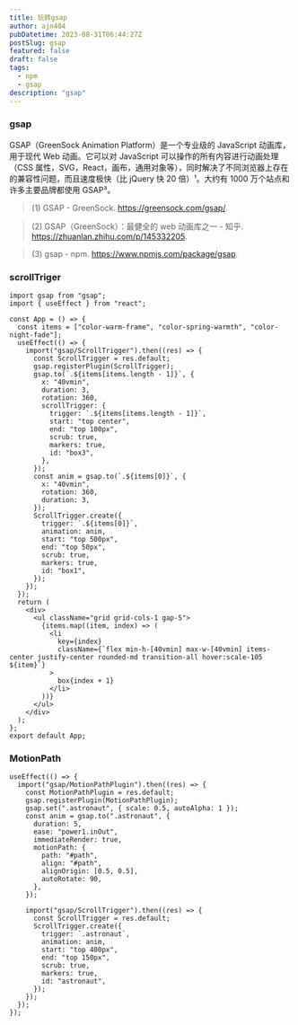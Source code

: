 ```yaml
---
title: 玩转gsap
author: ajn404
pubDatetime: 2023-08-31T06:44:27Z
postSlug: gsap
featured: false
draft: false
tags:
  - npm
  - gsap
description: "gsap"
---
```


### gsap

GSAP（GreenSock Animation Platform）是一个专业级的 JavaScript 动画库，用于现代 Web 动画。它可以对 JavaScript 可以操作的所有内容进行动画处理（CSS 属性，SVG，React，画布，通用对象等），同时解决了不同浏览器上存在的兼容性问题，而且速度极快（比 jQuery 快 20 倍）¹。大约有 1000 万个站点和许多主要品牌都使用 GSAP³。

> (1) GSAP - GreenSock. https://greensock.com/gsap/.

> (2) GSAP（GreenSock）：最健全的 web 动画库之一 - 知乎. https://zhuanlan.zhihu.com/p/145332205.

> (3) gsap - npm. https://www.npmjs.com/package/gsap.

### scrollTriger


<ScrollTriger client:load></ScrollTriger>

```tsx
import gsap from "gsap";
import { useEffect } from "react";

const App = () => {
  const items = ["color-warm-frame", "color-spring-warmth", "color-night-fade"];
  useEffect(() => {
    import("gsap/ScrollTrigger").then((res) => {
      const ScrollTrigger = res.default;
      gsap.registerPlugin(ScrollTrigger);
      gsap.to(`.${items[items.length - 1]}`, {
        x: "40vmin",
        duration: 3,
        rotation: 360,
        scrollTrigger: {
          trigger: `.${items[items.length - 1]}`,
          start: "top center",
          end: "top 100px",
          scrub: true,
          markers: true,
          id: "box3",
        },
      });
      const anim = gsap.to(`.${items[0]}`, {
        x: "40vmin",
        rotation: 360,
        duration: 3,
      });
      ScrollTrigger.create({
        trigger: `.${items[0]}`,
        animation: anim,
        start: "top 500px",
        end: "top 50px",
        scrub: true,
        markers: true,
        id: "box1",
      });
    });
  });
  return (
    <div>
      <ul className="grid grid-cols-1 gap-5">
        {items.map((item, index) => (
          <li
            key={index}
            className={`flex min-h-[40vmin] max-w-[40vmin] items-center justify-center rounded-md transition-all hover:scale-105 ${item}`}
          >
            box{index + 1}
          </li>
        ))}
      </ul>
    </div>
  );
};
export default App;
```

### MotionPath


<MotionPath client:load />

```tsx
useEffect(() => {
  import("gsap/MotionPathPlugin").then((res) => {
    const MotionPathPlugin = res.default;
    gsap.registerPlugin(MotionPathPlugin);
    gsap.set(".astronaut", { scale: 0.5, autoAlpha: 1 });
    const anim = gsap.to(".astronaut", {
      duration: 5,
      ease: "power1.inOut",
      immediateRender: true,
      motionPath: {
        path: "#path",
        align: "#path",
        alignOrigin: [0.5, 0.5],
        autoRotate: 90,
      },
    });

    import("gsap/ScrollTrigger").then((res) => {
      const ScrollTrigger = res.default;
      ScrollTrigger.create({
        trigger: `.astronaut`,
        animation: anim,
        start: "top 400px",
        end: "top 150px",
        scrub: true,
        markers: true,
        id: "astronaut",
      });
    });
  });
});
```
